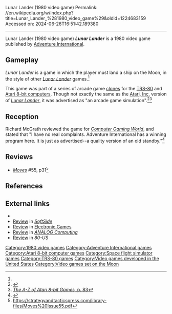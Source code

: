 Lunar Lander (1980 video game)
Permalink: //en.wikipedia.org/w/index.php?title=Lunar_Lander_%281980_video_game%29&oldid=1224683159
Accessed on: 2024-06-26T16:51:42.189380



------
Lunar Lander (1980 video game)
{{short description|1980 video game}}
{{Infobox video game
| collapsible = 
| state = 
| italic title = 
| title = Lunar Lander
| image = Lunar Lander cover.jpg
| alt = 
| caption = 
| developer = 
| publisher = [[Adventure International]]
| series = 
| engine = 
| platforms = 
| released = 1980
| genre = 
| modes = 
}}
'''''Lunar Lander''''' is a 1980 video game published by [[Adventure International]].

==Gameplay==
''Lunar Lander'' is a game in which the player must land a ship on the Moon, in the style of other ''[[Lunar Lander (video game genre)|Lunar Lander]]'' games.<ref name="CGW4"/>

This game was part of a series of arcade game [[video game clone|clones]] for the [[TRS-80]] and [[Atari 8-bit computers]]. Though not exactly the same as the [[Atari, Inc.]] version of ''[[Lunar Lander (1979 video game)|Lunar Lander]]'', it was advertised as "an arcade game simulation".<ref name="Adventure1">{{cite magazine |magazine=Adventure International Microcomputer Software Catalog |title=Lunar Lander |volume=3 |issue=2 |page=12 |date=1983 |publisher=[[Adventure International]] |url=http://chiclassiccomp.org/docs/content/computing/ScottAdams/ScottAdams_AdventureInternational_3-2.pdf}}</ref><ref name="Adventure2">[https://books.google.com/books?id=jtInDwAAQBAJ&dq=%22Lunar+Lander%22+%22adventure+international%22&pg=PT90 ''The A-Z of Atari 8-bit Games'', p. 83]</ref>

==Reception==
Richard McGrath reviewed the game for ''[[Computer Gaming World]]'', and stated that "I have no real complaints. Adventure International has a winning program here. It is just as advertised--a quality version of an old standby."<ref name="CGW4">{{cite magazine |last=McGrath |first=Richard |title=The Eagle Has Landed |magazine=Computer Gaming World |date=May–June 1982 |volume=1 |issue=4 |pages=34–35}}</ref>

==Reviews==
*''[[Moves (magazine)|Moves]]'' #55, p31<ref>https://strategyandtacticspress.com/library-files/Moves%20Issue55.pdf</ref>

==References==
{{Reflist}}

==External links==
*{{atarimania|id=3060}}
*[https://archive.org/details/softside-magazine-29/page/n81/mode/2up Review] in ''[[SoftSide]]''
*[https://archive.org/stream/ElectronicGames/Electronic%20Games%20Issue%201%20%28Winter%201981%29#page/n79/mode/2up Review] in [[Electronic Games]]
*[https://archive.org/details/analog-computing-magazine-04/page/n35/mode/2up Review] in ''[[ANALOG Computing]]''
*[https://archive.org/details/80-U.S._Volume_V_Number_04_1982-04_80-Northwest_Publishing_US/page/n107/mode/2up Review] in ''80-US''

[[Category:1980 video games]]
[[Category:Adventure International games]]
[[Category:Atari 8-bit computer games]]
[[Category:Space flight simulator games]]
[[Category:TRS-80 games]]
[[Category:Video games developed in the United States]]
[[Category:Video games set on the Moon]]